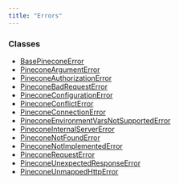 ```yaml
---
title: "Errors"
---
```


### Classes

- [BasePineconeError](../classes/Errors.BasePineconeError.md)
- [PineconeArgumentError](../classes/Errors.PineconeArgumentError.md)
- [PineconeAuthorizationError](../classes/Errors.PineconeAuthorizationError.md)
- [PineconeBadRequestError](../classes/Errors.PineconeBadRequestError.md)
- [PineconeConfigurationError](../classes/Errors.PineconeConfigurationError.md)
- [PineconeConflictError](../classes/Errors.PineconeConflictError.md)
- [PineconeConnectionError](../classes/Errors.PineconeConnectionError.md)
- [PineconeEnvironmentVarsNotSupportedError](../classes/Errors.PineconeEnvironmentVarsNotSupportedError.md)
- [PineconeInternalServerError](../classes/Errors.PineconeInternalServerError.md)
- [PineconeNotFoundError](../classes/Errors.PineconeNotFoundError.md)
- [PineconeNotImplementedError](../classes/Errors.PineconeNotImplementedError.md)
- [PineconeRequestError](../classes/Errors.PineconeRequestError.md)
- [PineconeUnexpectedResponseError](../classes/Errors.PineconeUnexpectedResponseError.md)
- [PineconeUnmappedHttpError](../classes/Errors.PineconeUnmappedHttpError.md)
